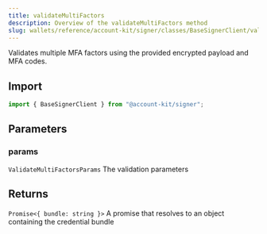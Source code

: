 ```yaml
---
title: validateMultiFactors
description: Overview of the validateMultiFactors method
slug: wallets/reference/account-kit/signer/classes/BaseSignerClient/validateMultiFactors
---
```


Validates multiple MFA factors using the provided encrypted payload and MFA codes.

## Import

```ts
import { BaseSignerClient } from "@account-kit/signer";
```

## Parameters

### params

`ValidateMultiFactorsParams`
The validation parameters

## Returns

`Promise<{ bundle: string }>`
A promise that resolves to an object containing the credential bundle
